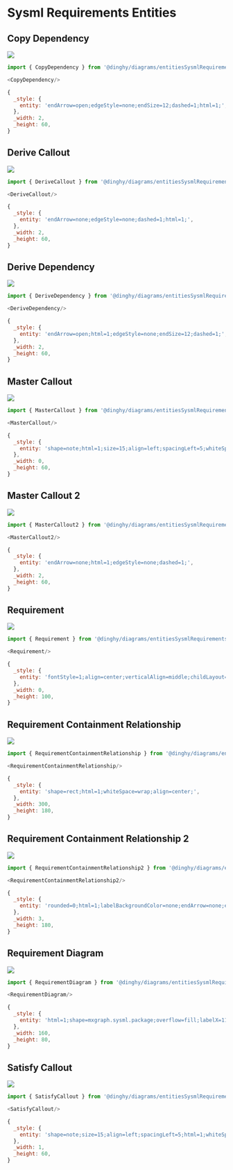 
# Sysml Requirements Entities


## Copy Dependency

<Tabs>
  <TabItem value="Preview">

![](./copy-dependency.png#drawio)

  </TabItem>
  <TabItem value="Usage">
    
```js
import { CopyDependency } from '@dinghy/diagrams/entitiesSysmlRequirements'

<CopyDependency/>
```

  </TabItem>
  <TabItem value="Definition">
    
```js
{
  _style: {
    entity: 'endArrow=open;edgeStyle=none;endSize=12;dashed=1;html=1;',
  },
  _width: 2,
  _height: 60,
}
```

  </TabItem>
</Tabs>


## Derive Callout

<Tabs>
  <TabItem value="Preview">

![](./derive-callout.png#drawio)

  </TabItem>
  <TabItem value="Usage">
    
```js
import { DeriveCallout } from '@dinghy/diagrams/entitiesSysmlRequirements'

<DeriveCallout/>
```

  </TabItem>
  <TabItem value="Definition">
    
```js
{
  _style: {
    entity: 'endArrow=none;edgeStyle=none;dashed=1;html=1;',
  },
  _width: 2,
  _height: 60,
}
```

  </TabItem>
</Tabs>


## Derive Dependency

<Tabs>
  <TabItem value="Preview">

![](./derive-dependency.png#drawio)

  </TabItem>
  <TabItem value="Usage">
    
```js
import { DeriveDependency } from '@dinghy/diagrams/entitiesSysmlRequirements'

<DeriveDependency/>
```

  </TabItem>
  <TabItem value="Definition">
    
```js
{
  _style: {
    entity: 'endArrow=open;html=1;edgeStyle=none;endSize=12;dashed=1;',
  },
  _width: 2,
  _height: 60,
}
```

  </TabItem>
</Tabs>


## Master Callout

<Tabs>
  <TabItem value="Preview">

![](./master-callout.png#drawio)

  </TabItem>
  <TabItem value="Usage">
    
```js
import { MasterCallout } from '@dinghy/diagrams/entitiesSysmlRequirements'

<MasterCallout/>
```

  </TabItem>
  <TabItem value="Definition">
    
```js
{
  _style: {
    entity: 'shape=note;html=1;size=15;align=left;spacingLeft=5;whiteSpace=wrap;align=center;',
  },
  _width: 0,
  _height: 60,
}
```

  </TabItem>
</Tabs>


## Master Callout 2

<Tabs>
  <TabItem value="Preview">

![](./master-callout-2.png#drawio)

  </TabItem>
  <TabItem value="Usage">
    
```js
import { MasterCallout2 } from '@dinghy/diagrams/entitiesSysmlRequirements'

<MasterCallout2/>
```

  </TabItem>
  <TabItem value="Definition">
    
```js
{
  _style: {
    entity: 'endArrow=none;html=1;edgeStyle=none;dashed=1;',
  },
  _width: 2,
  _height: 60,
}
```

  </TabItem>
</Tabs>


## Requirement

<Tabs>
  <TabItem value="Preview">

![](./requirement.png#drawio)

  </TabItem>
  <TabItem value="Usage">
    
```js
import { Requirement } from '@dinghy/diagrams/entitiesSysmlRequirements'

<Requirement/>
```

  </TabItem>
  <TabItem value="Definition">
    
```js
{
  _style: {
    entity: 'fontStyle=1;align=center;verticalAlign=middle;childLayout=stackLayout;horizontal=1;horizontalStack=0;resizeParent=1;resizeParentMax=0;resizeLast=0;marginBottom=0;',
  },
  _width: 0,
  _height: 100,
}
```

  </TabItem>
</Tabs>


## Requirement Containment Relationship

<Tabs>
  <TabItem value="Preview">

![](./requirement-containment-relationship.png#drawio)

  </TabItem>
  <TabItem value="Usage">
    
```js
import { RequirementContainmentRelationship } from '@dinghy/diagrams/entitiesSysmlRequirements'

<RequirementContainmentRelationship/>
```

  </TabItem>
  <TabItem value="Definition">
    
```js
{
  _style: {
    entity: 'shape=rect;html=1;whiteSpace=wrap;align=center;',
  },
  _width: 300,
  _height: 180,
}
```

  </TabItem>
</Tabs>


## Requirement Containment Relationship 2

<Tabs>
  <TabItem value="Preview">

![](./requirement-containment-relationship-2.png#drawio)

  </TabItem>
  <TabItem value="Usage">
    
```js
import { RequirementContainmentRelationship2 } from '@dinghy/diagrams/entitiesSysmlRequirements'

<RequirementContainmentRelationship2/>
```

  </TabItem>
  <TabItem value="Definition">
    
```js
{
  _style: {
    entity: 'rounded=0;html=1;labelBackgroundColor=none;endArrow=none;edgeStyle=elbowEdgeStyle;elbow=vertical;startArrow=sysMLPackCont;startSize=12;',
  },
  _width: 3,
  _height: 180,
}
```

  </TabItem>
</Tabs>


## Requirement Diagram

<Tabs>
  <TabItem value="Preview">

![](./requirement-diagram.png#drawio)

  </TabItem>
  <TabItem value="Usage">
    
```js
import { RequirementDiagram } from '@dinghy/diagrams/entitiesSysmlRequirements'

<RequirementDiagram/>
```

  </TabItem>
  <TabItem value="Definition">
    
```js
{
  _style: {
    entity: 'html=1;shape=mxgraph.sysml.package;overflow=fill;labelX=110;strokeWidth=2;align=center;',
  },
  _width: 160,
  _height: 80,
}
```

  </TabItem>
</Tabs>


## Satisfy Callout

<Tabs>
  <TabItem value="Preview">

![](./satisfy-callout.png#drawio)

  </TabItem>
  <TabItem value="Usage">
    
```js
import { SatisfyCallout } from '@dinghy/diagrams/entitiesSysmlRequirements'

<SatisfyCallout/>
```

  </TabItem>
  <TabItem value="Definition">
    
```js
{
  _style: {
    entity: 'shape=note;size=15;align=left;spacingLeft=5;html=1;whiteSpace=wrap;align=center;',
  },
  _width: 1,
  _height: 60,
}
```

  </TabItem>
</Tabs>

